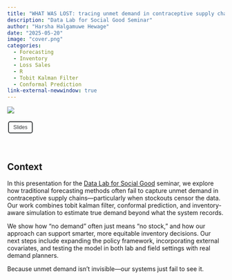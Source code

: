 ```yaml
---
title: "WHAT WAS LOST: tracing unmet demand in contraceptive supply chains"
description: "Data Lab for Social Good Seminar"
author: "Harsha Halgamuwe Hewage"
date: "2025-05-20"
image: "cover.png"
categories:
  - Forecasting
  - Inventory
  - Loss Sales
  - R
  - Tobit Kalman Filter
  - Conformal Prediction
link-external-newwindow: true
---
```


![](cover.png){fig-align="center"}

<link rel="stylesheet" href="https://cdnjs.cloudflare.com/ajax/libs/font-awesome/6.0.0-beta3/css/all.min.css">

<style>
/* Custom button style */
button {
  background-color: transparent; /* No filling */
  border: 2px solid rgb(55, 58, 60); /* Gray border */
  color: rgb(55, 58, 60); /* Gray text */
  padding: 5px 10px;
  text-align: center;
  text-decoration: none;
  display: inline-block;
  font-size: 12px;
  margin: 4px 2px;
  cursor: pointer;
  border-radius: 5px; /* Rounded corners */
}

/* Hover effect for Journal article */
#journal-article-btn:hover {
  border-color: #0066b2; /* Blue border on hover */
  color: #0066b2; /* Blue text on hover */
}

/* Hover effect for GitHub repo */
#github-repo-btn:hover {
  border-color: #00A86B; /* Green border on hover */
  color: #00A86B; /* Green text on hover */
}
</style>

<button id="journal-article-btn" 
        onclick="window.open('slides/dl4sg_seminar_wp2.html', '_blank')">
  <i class="fas fa-bookmark"></i> Slides
</button>

<br>

## Context

In this presentation for the [Data Lab for Social Good](https://www.cardiff.ac.uk/research/explore/research-units/data-lab-for-social-good) seminar, we explore how traditional forecasting methods often fail to capture unmet demand in contraceptive supply chains—particularly when stockouts censor the data. Our work combines tobit kalman filter, conformal prediction, and inventory-aware simulation to estimate true demand beyond what the system records.

We show how "no demand" often just means "no stock," and how our approach can support smarter, more equitable inventory decisions. Our next steps include expanding the policy framework, incorporating external covariates, and testing the model in both lab and field settings with real demand planners.

Because unmet demand isn’t invisible—our systems just fail to see it.